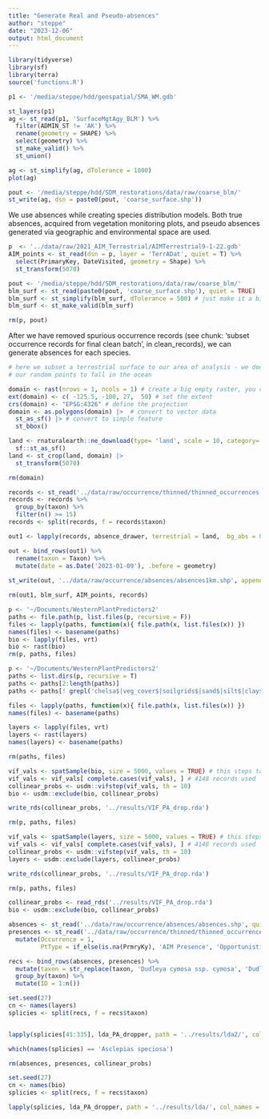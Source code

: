 ```yaml
---
title: "Generate Real and Pseudo-absences"
author: "steppe"
date: "2023-12-06"
output: html_document
---
```


```r
library(tidyverse)
library(sf)
library(terra)
source('functions.R')
```

```r
p1 <- '/media/steppe/hdd/geospatial/SMA_WM.gdb'

st_layers(p1)
ag <- st_read(p1, 'SurfaceMgtAgy_BLM') %>% 
  filter(ADMIN_ST != 'AK') %>% 
  rename(geometry = SHAPE) %>% 
  select(geometry) %>% 
  st_make_valid() %>% 
  st_union()

ag <- st_simplify(ag, dTolerance = 1000)
plot(ag)

pout <- '/media/steppe/hdd/SDM_restorations/data/raw/coarse_blm/'
st_write(ag, dsn = paste0(pout, 'coarse_surface.shp'))
```

We use absences while creating species distribution models. 
Both true absences, acquired from vegetation monitoring plots, and pseudo absences generated via geographic and environmental space are used. 

```r

p  <- '../data/raw/2021_AIM_Terrestrial/AIMTerrestrial9-1-22.gdb'
AIM_points <- st_read(dsn = p, layer = 'TerrADat', quiet = T) %>%
  select(PrimaryKey, DateVisited, geometry = Shape) %>% 
  st_transform(5070) 

pout <- '/media/steppe/hdd/SDM_restorations/data/raw/coarse_blm/'
blm_surf <- st_read(paste0(pout, 'coarse_surface.shp'), quiet = TRUE)
blm_surf <- st_simplify(blm_surf, dTolerance = 500) # just make it a bit smaller. 
blm_surf <- st_make_valid(blm_surf)

rm(p, pout)
```


After we have removed spurious occurrence records (see chunk: 'subset occurrence records for final clean batch', in clean_records), we can generate absences for each species. 
```r

# here we subset a terrestrial surface to our area of analysis - we don't want all of
# our random points to fall in the ocean 

domain <- rast(nrows = 1, ncols = 1) # create a big empty raster, you can go in through sf too. 
ext(domain) <- c( -125.5, -100, 27,  50) # set the extent
crs(domain) <- "EPSG:4326" # define the projection
domain <- as.polygons(domain) |>  # convert to vector data
  st_as_sf() |> # convert to simple feature
  st_bbox()

land <- rnaturalearth::ne_download(type= 'land', scale = 10, category= 'physical') |>
  sf::st_as_sf()
land <- st_crop(land, domain) |>
  st_transform(5070)

rm(domain)

records <- st_read('../data/raw/occurrence/thinned/thinned_occurrences.shp', quiet = TRUE)
records <- records %>% 
  group_by(taxon) %>% 
  filter(n() >= 15)
records <- split(records, f = records$taxon)

out1 <- lapply(records, absence_drawer, terrestrial = land,  bg_abs = 0.15, rand_dist = 1000)

out <- bind_rows(out1) %>% 
  rename(taxon = Taxon) %>% 
  mutate(date = as.Date('2023-01-09'), .before = geometry)
  
st_write(out, '../data/raw/occurrence/absences/absences1km.shp', append = FALSE)

rm(out1, blm_surf, AIM_points, records)
```



```r

p <- '~/Documents/WesternPlantPredictors2'
paths <- file.path(p, list.files(p, recursive = F))
files <- lapply(paths, function(x){ file.path(x, list.files(x)) })
names(files) <- basename(paths)
bio <- lapply(files, vrt)
bio <- rast(bio)
rm(p, paths, files)

```

```r
p <- '~/Documents/WesternPlantPredictors2'
paths <- list.dirs(p, recursive = T)
paths <- paths[2:length(paths)]
paths <- paths[! grepl('chelsa$|veg_cover$|soilgrids$|sand$|silt$|clay$|phh2o$|cfvo$|soc$', paths) ]

files <- lapply(paths, function(x){ file.path(x, list.files(x)) })
names(files) <- basename(paths)

layers <- lapply(files, vrt)
layers <- rast(layers)
names(layers) <- basename(paths)

rm(paths, files)
```


```r
vif_vals <- spatSample(bio, size = 5000, values = TRUE) # this steps takes forever... 
vif_vals <- vif_vals[ complete.cases(vif_vals), ] # 4148 records used
collinear_probs <- usdm::vifstep(vif_vals, th = 10)
bio <- usdm::exclude(bio, collinear_probs)

write_rds(collinear_probs, '../results/VIF_PA_drop.rda')

rm(p, paths, files)
```

```r
vif_vals <- spatSample(layers, size = 5000, values = TRUE) # this steps takes forever... 
vif_vals <- vif_vals[ complete.cases(vif_vals), ] # 4148 records used
collinear_probs <- usdm::vifstep(vif_vals, th = 10)
layers <- usdm::exclude(layers, collinear_probs)

write_rds(collinear_probs, '../results/VIF_PA_drop.rda')

rm(p, paths, files)
```


```r

collinear_probs <- read_rds('../results/VIF_PA_drop.rda')
bio <- usdm::exclude(bio, collinear_probs)

absences <- st_read('../data/raw/occurrence/absences/absences.shp', quiet = TRUE)
presences <- st_read('../data/raw/occurrence/thinned/thinned_occurrences.shp', quiet = TRUE) %>% 
  mutate(Occurrence = 1, 
         PtType = if_else(is.na(PrmryKy), 'AIM Presence', 'Opportunistic Presence'), .before = geometry)

recs <- bind_rows(absences, presences) %>% 
  mutate(taxon = str_replace(taxon, 'Dudleya cymosa ssp. cymosa', 'Dudleya cymosa')) %>% 
  group_by(taxon) %>% 
  mutate(ID = 1:n()) 

set.seed(27)
cn <- names(layers)
splicies <- split(recs, f = recs$taxon)


lapply(splicies[41:335], lda_PA_dropper, path = '../results/lda2/', col_names = cn)

which(names(splicies) == 'Asclepias speciosa')

rm(absences, presences, collinear_probs)
```



```r

set.seed(27)
cn <- names(bio)
splicies <- split(recs, f = recs$taxon)

lapply(splicies, lda_PA_dropper, path = '../results/lda/', col_names = cn)
```




